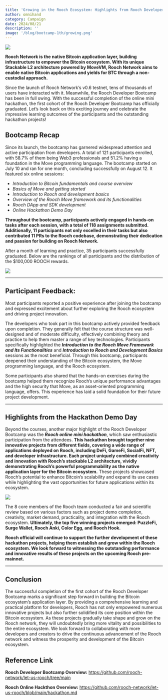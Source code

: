 ```yaml
---
title: 'Growing in the Rooch Ecosystem: Highlights from Rooch Developer Bootcamp and Hackathon'
author: omnihand
category: Campaign
date: 2024/08/21
description: ''
image: '/blog/bootcamp-1th/growing.png'
---
```



<PostHeader />

![](/blog/bootcamp-1th/growing.png)

**Rooch Network is the native Bitcoin application layer, building infrastructure to empower the Bitcoin ecosystem. With its unique Stackable L2 architecture powered by MoveVM, Rooch Network aims to enable native Bitcoin applications and yields for BTC through a non-custodial approach.** 

Since the launch of Rooch Network’s v0.6 testnet, tens of thousands of users have interacted with it. Meanwhile, the Rooch Developer Bootcamp has been in full swing. With the successful completion of the online mini hackathon, the first cohort of the Rooch Developer Bootcamp has officially graduated. Let’s look back on this exciting journey and celebrate the impressive learning outcomes of the participants and the outstanding hackathon projects!

## Bootcamp Recap

Since its launch, the bootcamp has garnered widespread attention and active participation from developers. A total of 121 participants enrolled, with 58.7% of them being Web3 professionals and 51.2% having a foundation in the Move programming language. The bootcamp started on July 10 and ran for one month, concluding successfully on August 12. It featured six online sessions:

- *Introduction to Bitcoin fundamentals and course overview*
- *Basics of Move and getting started*
- *Introduction to Rooch and development basics*
- *Overview of the Rooch Move framework and its functionalities*
- *Rooch DApp and SDK development*
- *Online Hackathon Demo Day*

**Throughout the bootcamp, participants actively engaged in hands-on tasks after each session, with a total of 118 assignments submitted. Additionally, 11 participants not only excelled in their tasks but also contributed 11 PRs to the Rooch codebase, demonstrating their dedication and passion for building on Rooch Network.**

After a month of learning and practice, 35 participants successfully graduated. Below are the rankings of all participants and the distribution of the $100,000 ROOCH rewards. 

![](/boot/bootcamp-1th/scoring-en.png)

---

## Participant Feedback:

Most participants reported a positive experience after joining the bootcamp and expressed excitement about further exploring the Rooch ecosystem and driving project innovation.

The developers who took part in this bootcamp actively provided feedback upon completion. They generally felt that the course structure was well-designed and of moderate difficulty, effectively combining theory and practice to help them master a range of key technologies. Participants specifically highlighted the ***Introduction to the Rooch Move Framework and Its Functionalities*** and ***Introduction to Rooch and Development Basics*** sessions as the most beneficial. Through this bootcamp, participants deepened their understanding of the Bitcoin ecosystem, the Move programming language, and the Rooch ecosystem.

Some participants also shared that the hands-on exercises during the bootcamp helped them recognize Rooch’s unique performance advantages and the high security that Move, as an asset-oriented programming language, offers. This experience has laid a solid foundation for their future project development.

---

## Highlights from the Hackathon Demo Day

Beyond the courses, another major highlight of the Rooch Developer Bootcamp was the ***Rooch online mini hackathon***, which saw enthusiastic participation from the attendees. **This hackathon brought together nine innovative projects from different fields, covering a wide range of applications deployed on Rooch, including DeFi, GameFi, SocialFi, NFT, and developer infrastructure. Each project uniquely combined creativity and innovation with Rooch’s stackable L2 architecture, vividly demonstrating Rooch’s powerful programmability as the native application layer for the Bitcoin ecosystem.** These projects showcased Rooch’s potential to enhance Bitcoin’s scalability and expand its use cases while highlighting the vast opportunities for future applications within its ecosystem. 

![](/blog/bootcamp-1th/projects-en.png)

The 8 core members of the Rooch team conducted a fair and scientific review based on various factors such as project demo completion, creativity, market demand, practicality, and integration with the Rooch ecosystem. **Ultimately, the top five winning projects emerged: PuzzleFi, Surge Wallet, Rooch Anki, Color Egg, and Rooch Hook.**

**Rooch official will continue to support the further development of these hackathon projects, helping them establish and grow within the Rooch ecosystem. We look forward to witnessing the outstanding performance and innovative results of these projects on the upcoming Rooch pre-mainnet.**

---

## Conclusion

The successful completion of the first cohort of the Rooch Developer Bootcamp marks a significant step forward in building the Bitcoin ecosystem’s application layer. By providing a comprehensive learning and practical platform for developers, Rooch has not only empowered numerous innovative projects but also further solidified its core position within the Bitcoin ecosystem. As these projects gradually take shape and grow on the Rooch network, they will undoubtedly bring more vitality and possibilities to the entire ecosystem. We look forward to collaborating with more developers and creators to drive the continuous advancement of the Rooch network and witness the prosperity and development of the Bitcoin ecosystem.

## Reference Link

**Rooch Developer Bootcamp Overview:** https://github.com/rooch-network/let-us-rooch/tree/main

**Rooch Online Hackthon Overview:** https://github.com/rooch-network/let-us-rooch/blob/main/hackathon.md
